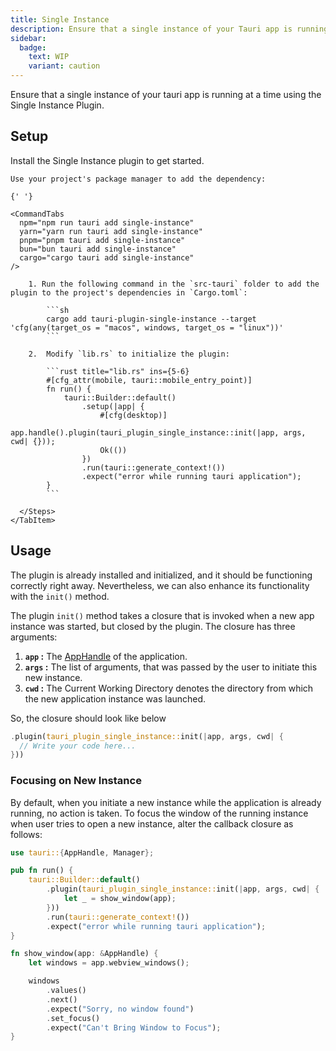 ```yaml
---
title: Single Instance
description: Ensure that a single instance of your Tauri app is running at a time.
sidebar:
  badge:
    text: WIP
    variant: caution
---
```



<PluginLinks plugin="single-instance" showJsLinks={false} />

Ensure that a single instance of your tauri app is running at a time using the Single Instance Plugin.

## Setup

Install the Single Instance plugin to get started.

<Tabs>
  <TabItem label="Automatic">

    Use your project's package manager to add the dependency:

    {' '}

    <CommandTabs
      npm="npm run tauri add single-instance"
      yarn="yarn run tauri add single-instance"
      pnpm="pnpm tauri add single-instance"
      bun="bun tauri add single-instance"
      cargo="cargo tauri add single-instance"
    />

  </TabItem>
    <TabItem label="Manual">
      <Steps>

        1. Run the following command in the `src-tauri` folder to add the plugin to the project's dependencies in `Cargo.toml`:

            ```sh
            cargo add tauri-plugin-single-instance --target 'cfg(any(target_os = "macos", windows, target_os = "linux"))'
            ```

        2.  Modify `lib.rs` to initialize the plugin:

            ```rust title="lib.rs" ins={5-6}
            #[cfg_attr(mobile, tauri::mobile_entry_point)]
            fn run() {
                tauri::Builder::default()
                    .setup(|app| {
                        #[cfg(desktop)]
                        app.handle().plugin(tauri_plugin_single_instance::init(|app, args, cwd| {}));
                        Ok(())
                    })
                    .run(tauri::generate_context!())
                    .expect("error while running tauri application");
            }
            ```

      </Steps>
    </TabItem>

</Tabs>

## Usage

The plugin is already installed and initialized, and it should be functioning correctly right away. Nevertheless, we can also enhance its functionality with the `init()` method.

The plugin `init()` method takes a closure that is invoked when a new app instance was started, but closed by the plugin.
The closure has three arguments:

  <Steps>

1. **`app` :** The [AppHandle](https://docs.rs/tauri/latest/tauri/struct.AppHandle.html) of the application.
2. **`args` :** The list of arguments, that was passed by the user to initiate this new instance.
3. **`cwd` :** The Current Working Directory denotes the directory from which the new application instance was launched.

  </Steps>

So, the closure should look like below

```rust
.plugin(tauri_plugin_single_instance::init(|app, args, cwd| {
  // Write your code here...
}))
```

### Focusing on New Instance

By default, when you initiate a new instance while the application is already running, no action is taken. To focus the window of the running instance when user tries to open a new instance, alter the callback closure as follows:

```rust title="src-tauri/src/lib.rs" {1} {5-7} {12-21}
use tauri::{AppHandle, Manager};

pub fn run() {
    tauri::Builder::default()
        .plugin(tauri_plugin_single_instance::init(|app, args, cwd| {
            let _ = show_window(app);
        }))
        .run(tauri::generate_context!())
        .expect("error while running tauri application");
}

fn show_window(app: &AppHandle) {
    let windows = app.webview_windows();

    windows
        .values()
        .next()
        .expect("Sorry, no window found")
        .set_focus()
        .expect("Can't Bring Window to Focus");
}
```
